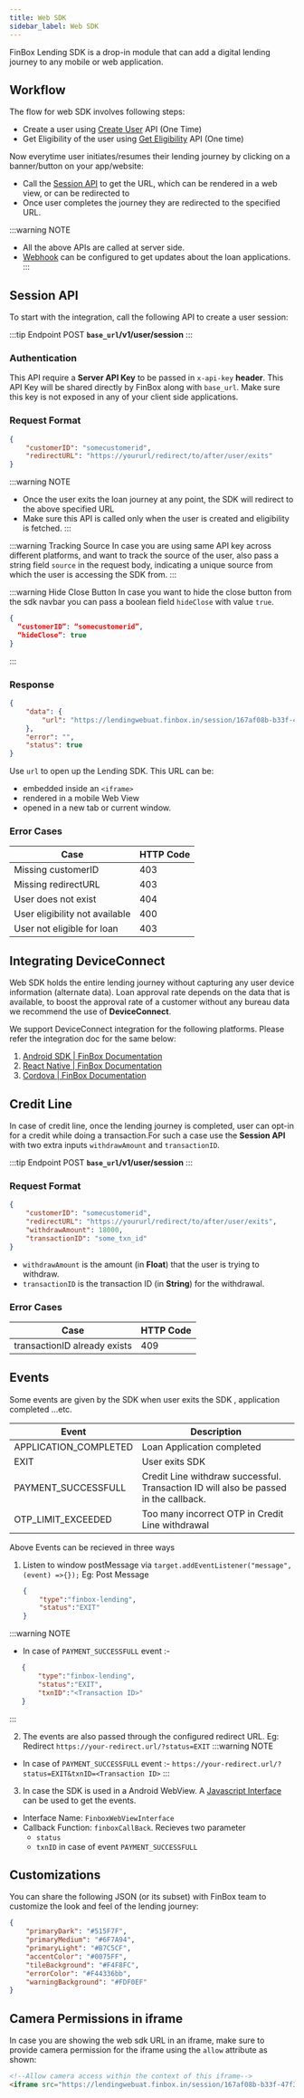 ```yaml
---
title: Web SDK
sidebar_label: Web SDK
---
```



FinBox Lending SDK is a drop-in module that can add a digital lending journey to any mobile or web application.
## Workflow

The flow for web SDK involves following steps:
- Create a user using [Create User](rest-api#create-user) API (One Time)
- Get Eligibility of the user using [Get Eligibility](rest-api#get-eligibility) API (One time)

Now everytime user initiates/resumes their lending journey by clicking on a banner/button on your app/website:
- Call the [Session API](#session-api) to get the URL, which can be rendered in a web view, or can be redirected to
- Once user completes the journey they are redirected to the specified URL.

:::warning NOTE
- All the above APIs are called at server side.
- [Webhook](rest-api#webhook) can be configured to get updates about the loan applications.
:::

## Session API
To start with the integration, call the following API to create a user session:

:::tip Endpoint
POST **`base_url`/v1/user/session**
:::

### Authentication
This API require a **Server API Key** to be passed in `x-api-key` **header**. This API Key will be shared directly by FinBox along with `base_url`. Make sure this key is not exposed in any of your client side applications.

### Request Format
```json
{
    "customerID": "somecustomerid",
    "redirectURL": "https://yoururl/redirect/to/after/user/exits"
}
```

:::warning NOTE
- Once the user exits the loan journey at any point, the SDK will redirect to the above specified URL
- Make sure this API is called only when the user is created and eligibility is fetched.
:::

:::warning Tracking Source
In case you are using same API key across different platforms, and want to track the source of the user, also pass a string field `source` in the request body, indicating a unique source from which the user is accessing the SDK from.
:::

:::warning Hide Close Button
In case you want to hide the close button from the sdk navbar you can pass a boolean field `hideClose` with value `true`.
```json
{
  “customerID”: “somecustomerid”,
  “hideClose”: true
}
```
:::

### Response
```json
{
    "data": {
        "url": "https://lendingwebuat.finbox.in/session/167af08b-b33f-47f3"
    },
    "error": "",
    "status": true
}
```
Use `url` to open up the Lending SDK. This URL can be:
- embedded inside an `<iframe>`
- rendered in a mobile Web View
- opened in a new tab or current window.

### Error Cases
| Case | HTTP Code |
| - | - |
| Missing customerID | 403 |
| Missing redirectURL | 403 |
| User does not exist | 404 |
| User eligibility not available | 400 |
| User not eligible for loan | 403 |

## Integrating DeviceConnect

Web SDK holds the entire lending journey without capturing any user device information (alternate data). Loan approval rate depends on the data that is available, to boost the approval rate of a customer without any bureau data we recommend the use of **DeviceConnect**. 

We support DeviceConnect integration for the following platforms. Please refer the integration doc for the same below:
1. [Android SDK | FinBox Documentation](https://docs.finbox.in/device-connect/android.html)
2. [React Native | FinBox Documentation](https://docs.finbox.in/device-connect/react-native.html)
3. [Cordova | FinBox Documentation](https://docs.finbox.in/device-connect/cordova.html)

## Credit Line
In case of credit line, once the lending journey is completed, user can opt-in for a credit while doing a transaction.For such a case use the **Session API** with two extra inputs `withdrawAmount` and `transactionID`.

:::tip Endpoint
POST **`base_url`/v1/user/session**
:::

### Request Format
```json
{
    "customerID": "somecustomerid",
    "redirectURL": "https://yoururl/redirect/to/after/user/exits",
    "withdrawAmount": 18000,
    "transactionID": "some_txn_id"
}
```
- `withdrawAmount` is the amount (in **Float**) that the user is trying to withdraw.
- `transactionID` is the transaction ID (in **String**) for the withdrawal.

### Error Cases
| Case | HTTP Code |
| - | - |
| transactionID already exists | 409 |

## Events

Some events are given by the SDK when user exits the SDK , application completed ...etc.

| Event | Description |
| - | - |
| APPLICATION_COMPLETED | Loan Application completed |
| EXIT | User exits SDK |
| PAYMENT_SUCCESSFULL | Credit Line withdraw successful. Transaction ID will also be passed in the callback.|
| OTP_LIMIT_EXCEEDED | Too many incorrect OTP in Credit Line withdrawal |

Above Events can be recieved in three ways

1. Listen to window postMessage via `target.addEventListener("message", (event) =>{});`
   Eg: Post Message
   ```json
   {
       "type":"finbox-lending",
       "status":"EXIT"
   }
   ```
:::warning NOTE
- In case of `PAYMENT_SUCCESSFULL` event :-

```json
   {
       "type":"finbox-lending",
       "status":"EXIT",
       "txnID":"<Transaction ID>"
   }
```
:::

2. The events are also passed through the configured redirect URL.
   Eg: Redirect
   `https://your-redirect.url/?status=EXIT`
:::warning NOTE
- In case of `PAYMENT_SUCCESSFULL` event :-
`https://your-redirect.url/?status=EXIT&txnID=<Transaction ID>`
:::

3. In case the SDK is used in a Android WebView. A [Javascript Interface](https://developer.android.com/guide/webapps/webview#UsingJavaScript) can be used to get the events.
- Interface Name: `FinboxWebViewInterface`
- Callback Function: `finboxCallBack`. Recieves two parameter
    - `status`
    - `txnID` in case of event `PAYMENT_SUCCESSFULL` 

## Customizations

You can share the following JSON (or its subset) with FinBox team to customize the look and feel of the lending journey:
```json
{
    "primaryDark": "#515F7F",
    "primaryMedium": "#6F7A94",
    "primaryLight": "#B7C5CF",
    "accentColor": "#0075FF",
    "tileBackground": "#F4F8FC",
    "errorColor": "#F44336bb",
    "warningBackground": "#FDF0EF"
}
```

## Camera Permissions in iframe

In case you are showing the web sdk URL in an iframe, make sure to provide camera permission for the iframe using the `allow` attribute as shown:
```html
<!--Allow camera access within the context of this iframe-->
<iframe src="https://lendingwebuat.finbox.in/session/167af08b-b33f-47f3" allow="camera"></iframe>
```